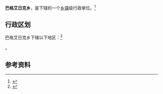 {{中国乡级行政区|65/28/25/203/000}}

'''巴格艾日克乡'''，是{{PRC admin/fullname|65/28/25/203/000|3}}下辖的一个[[乡镇|乡镇]]级行政单位。<ref>{{PRC admin/ref sgc|{{PRC admin/parent|65/28/25/203/000}}}}</ref>

== 行政区划 ==

巴格艾日克乡下辖以下地区：<ref>{{PRC admin/ref sgc|65/28/25/203/000}}</ref>

{{PRC admin/children|65/28/25/203/000}}。

== 参考资料 ==

{{reflist}}

{{PRC admin/navcat|65/28/25/203/000}}
{{新疆行政区划小作品}}